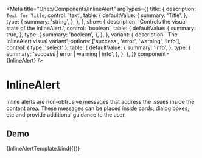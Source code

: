<!-- InlineAlert.mdx -->


<Meta
  title="Onex/Components/InlineAlert"
  argTypes={{
    title: {
      description: `Text for Title`,
      control: 'text',
      table: {
        defaultValue: {
          summary: 'Title',
        },
        type: {
          summary: 'string',
        },
      },
    },
    show: {
      description: 'Controls the visual state of the InlineAlert.',
      control: 'boolean',
      table: {
        defaultValue: {
          summary: true,
        },
        type: {
          summary: 'boolean',
        },
      },
    },
    variant: {
      description: 'The InlineAlert visual variant',
      options: ['success', 'error', 'warning', 'info'],
      control: { type: 'select' },
      table: {
        defaultValue: {
          summary: 'info',
        },
        type: {
          summary: 'success | error | warning | info',
        },
      },
    },
  }}
  component={InlineAlert}
/>


# InlineAlert
Inline alerts are non-obtrusive messages that address the issues inside the content area. These messages can be placed inside cards, dialog boxes, etc and provide additional guidance to the user.

<Canvas>
  <Story name="Examples" story={stories.Examples} />
</Canvas>

## Demo

<Canvas>
  <Story
    name="Demo"
    args={{
      title: 'This is a demo warning InlineAlert!',
      variant: 'warning',
      show: true,
    }}
  >
    {InlineAlertTemplate.bind({})}
  </Story>
</Canvas>

<ArgsTable story="Demo" />
